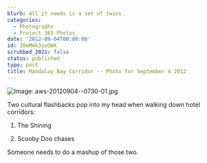```yaml
---
blurb: All it needs is a set of twins.
categories:
  - Photographs
  - Project 365 Photos
date: '2012-09-04T00:00:00'
id: 20eMmk3svOWX
scrubbed_2021: false
status: published
type: post
title: Mandalay Bay Corridor -- Photo for September 4 2012
---
```


![Image: aws-20120904--0730-01.jpg](/aws-20120904--0730-01.jpg)

Two cultural flashbacks pop into my head when walking down hotel corridors:

1. The Shining

2. Scooby Doo chases

Someone needs to do a mashup of those two.
